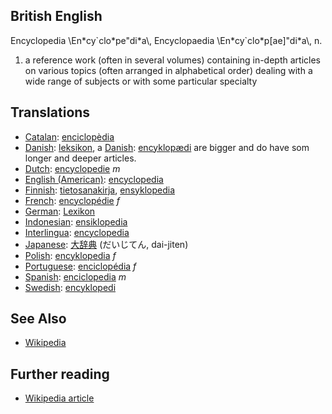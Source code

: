 ==British English==
Encyclopedia \En*cy`clo*pe"di*a\, Encyclopaedia
\En*cy`clo*p[ae]"di*a\, n.
# a reference work (often in several volumes) containing in-depth articles on various topics (often arranged in alphabetical order) dealing with a wide range of subjects or with some particular specialty

==Translations==
*[[Catalan]]: [[enciclopèdia]]
*[[Danish]]: [[leksikon]], a [[Danish]]: [[encyklopædi]] are bigger and do have som longer and deeper articles.
*[[Dutch]]: [[encyclopedie]] ''m''
*[[English (American)]]: [[encyclopedia]]
*[[Finnish]]: [[tietosanakirja]], [[ensyklopedia]]
*[[French]]: [[encyclopédie]] ''f''
*[[German]]: [[Lexikon]]
*[[Indonesian]]: [[ensiklopedia]]
*[[Interlingua]]: [[encyclopedia]]
*[[Japanese]]: [[大辞典]] (だいじてん, dai-jiten)
*[[Polish]]: [[encyklopedia]] ''f''
*[[Portuguese]]: [[enciclopédia]] ''f''
*[[Spanish]]: [[enciclopedia]] ''m''
*[[Swedish]]: [[encyklopedi]]

==See Also==

* [[Wikipedia]]

== Further reading ==
* [[en:Encyclopedia|Wikipedia article]]